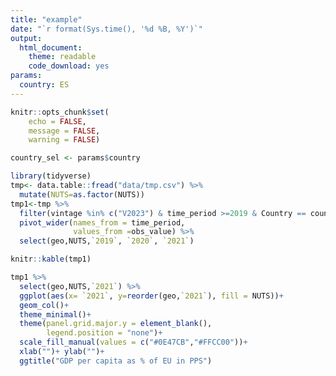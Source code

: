 ---
title: "example"
date: "`r format(Sys.time(), '%d %B, %Y')`"
output:
  html_document: 
    theme: readable
    code_download: yes
params:
  country: ES
---

```{r setup, include=FALSE}
knitr::opts_chunk$set(
    echo = FALSE,
    message = FALSE,
    warning = FALSE)
```

```{r country, include=FALSE}
country_sel <- params$country
```

```{r}
library(tidyverse)
tmp<- data.table::fread("data/tmp.csv") %>% 
  mutate(NUTS=as.factor(NUTS))
tmp1<-tmp %>% 
  filter(vintage %in% c("V2023") & time_period >=2019 & Country == country_sel & unit %in% c("PPS_HAB_EU27")) %>% 
  pivot_wider(names_from = time_period,
              values_from =obs_value) %>% 
  select(geo,NUTS,`2019`, `2020`, `2021`)

knitr::kable(tmp1)

tmp1 %>% 
  select(geo,NUTS,`2021`) %>% 
  ggplot(aes(x= `2021`, y=reorder(geo,`2021`), fill = NUTS))+
  geom_col()+
  theme_minimal()+
  theme(panel.grid.major.y = element_blank(),
        legend.position = "none")+
  scale_fill_manual(values = c("#0E47CB","#FFCC00"))+
  xlab("")+ ylab("")+
  ggtitle("GDP per capita as % of EU in PPS")
```
